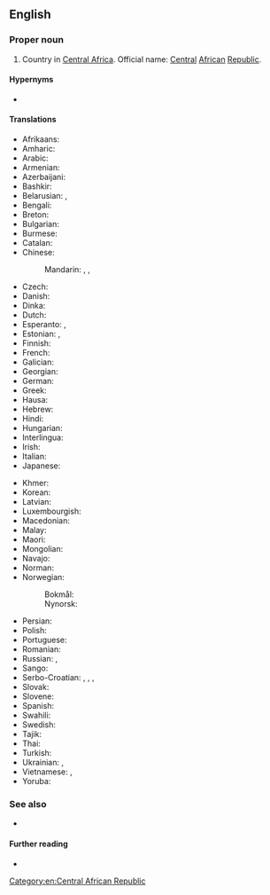 ==English==

===Proper noun===
{{en-proper noun|head=[[central|Central]] [[African]] [[republic|Republic]]}}

# Country in [[Central Africa]]. Official name: [[central|Central]] [[African]] [[republic|Republic]].

====Hypernyms====
* {{l|en|Subsahara}}

====Translations====
{{trans-top|country in Central Africa}}
* Afrikaans: {{t|af|Sentraal-Afrikaanse Republiek}}
* Amharic: {{t|am|የመካከለኛው አፍሪካ ሪፐብሊክ}}
* Arabic: {{t|ar|جُمْهُورِيَّة أَفْرِيقِيَا اَلْوُسْطَى|f|tr=jumhūriyyat ʾafrīqiyā l-wusṭā}}
* Armenian: {{t|hy|Կենտրոնաֆրիկյան Հանրապետություն}}
* Azerbaijani: {{t+|az|Mərkəzi Afrika Respublikası}}
* Bashkir: {{t|ba|Үҙәк Африка Республикаһы|sc=Cyrl}}
* Belarusian: {{t|be|Цэнтра́льна-Афрыка́нская Рэспу́бліка|f}}, {{t|be|ЦАР|f}}
* Bengali: {{t|bn|মধ্য আফ্রিকান প্রজাতন্ত্র}}
* Breton: {{t|br|Republik Kreizafrikan}}
* Bulgarian: {{t|bg|Централноафрика́нска репу́блика|f}}
* Burmese: {{t|my|ဗဟိုအာဖရိကသမ္မတ}}
* Catalan: {{t+|ca|República Centreafricana|f}}
* Chinese:
*: Mandarin: {{t+|cmn|中非共和國|sc=Hani}}, {{t+|cmn|中非共和国|tr=Zhōngfēi Gònghéguó|sc=Hani}}, {{t+|cmn|中非|tr=Zhōngfēi}}
* Czech: {{t+|cs|Středoafrická republika|f}}
* Danish: {{t|da|Centralafrikanske Republik}}
* Dinka: {{t|din|Paankɔc Ciɛl de Apirïka}}
* Dutch: {{t+|nl|Centraal-Afrikaanse Republiek}}
* Esperanto: {{t|eo|Centr-Afrika Respubliko}}, {{t|eo|Centrafriko}}
* Estonian: {{t|et|[[Kesk-Aafrika]] [[vabariik|Vabariik]]}}, {{t|et|KAV}}
* Finnish: {{t+|fi|Keski-Afrikan tasavalta}}
* French: {{t+|fr|République centrafricaine}}
* Galician: {{t+|gl|República Centroafricana|f}}
* Georgian: {{t|ka|ცენტრალური აფრიკის რესპუბლიკა|sc=Geor}}
* German: {{t+|de|Zentralafrikanische Republik}}
* Greek: {{t+|el|Κεντροαφρικανική Δημοκρατία|f}}
* Hausa: {{t|ha|Jamhuriyar Afirka ta Tsakiya}}
* Hebrew: {{t|he|הרפובליקה המרכז־אפריקנית|f|tr=ha-republika ha-merkaz afrikanit}}
* Hindi: {{t+|hi|मध्य अफ़्रीकी गणराज्य|m}}
* Hungarian: {{t+|hu|Közép-afrikai Köztársaság}}
* Interlingua: {{t|ia|Republica Centroafrican}}
* Irish: {{t|ga|Poblacht na hAfraice Láir|f}}
* Italian: {{t+|it|Repubblica Centrafricana}}
* Japanese: {{t|ja|中央アフリカ共和国|tr=ちゅうおうアフリカきょうわこく, Chūō Afurika kyōwakoku}}
{{trans-mid}}
* Khmer:  {{t+|km|សាធារណរដ្ឋអាហ្វ្រិកកណ្ដាល}}
* Korean: {{t|ko|^중앙아프리카 공화국}}
* Latvian: {{t|lv|Centrālāfrikas Republika|f}}
* Luxembourgish: {{t|lb|Zentralafrikanesch Republik}}
* Macedonian: {{t|mk|Централноафри́канска Репу́блика|f}}
* Malay: {{t|ms|Republik Afrika Tengah}}
* Maori: {{t|mi|Te Puku o Āwherika}}
* Mongolian: {{t|mn|Төв Африкийн Бүгд Найрамдах Улс}}
* Navajo: {{t|nv|Naakaii Łizhinii Bikéyah Beʼałnííʼ}}
* Norman: {{t|nrf|Républyique Centrafritchaine|f}}
* Norwegian:
*: Bokmål: {{t+|nb|Den sentralafrikanske republikk}}
*: Nynorsk: {{t+|nn|Den sentralafrikanske republikken}}
* Persian: {{t|fa|جمهوری آفریقای مرکزی|tr=jomhuri-ye âfriqâyi-ye markazi}}
* Polish: {{t+|pl|Republika Środkowoafrykańska}}
* Portuguese: {{t+|pt|República Centro-Africana}}
* Romanian: {{t+|ro|Republica Centrafricană}}
* Russian: {{t|ru|Центра́льно-Африка́нская Респу́блика|f}}, {{t+|ru|ЦАР|f}}
* Sango: {{t|sg|Ködörösêse tî Bêafrîka}}
* Serbo-Croatian: {{t|sh|Средњоафричка Република|f|sc=Cyrl}}, {{t+|sh|Srednjoafrička Republika|f}}, {{t|sh|Централноафричка Република|f|sc=Cyrl}}, {{t|sh|Centralnoafrička Republika|f}}
* Slovak: {{t|sk|Stredoafrická republika|f}}
* Slovene: {{t|sl|Srednjeafriška republika|f}}
* Spanish: {{t+|es|República Centroafricana}}
* Swahili: {{t|sw|Jamhuri ya Afrika ya Kati}}
* Swedish: {{t+|sv|Centralafrikanska republiken}}
* Tajik: {{t+|tg|Ҷумҳурии Африқои Марказӣ|sc=Cyrl}}
* Thai: {{t+|th|สาธารณรัฐแอฟริกากลาง}}
* Turkish: {{t+|tr|Orta Afrika Cumhuriyeti}}
* Ukrainian: {{t|uk|Центра́льно-Африка́нська Респу́бліка|f}}, {{t|uk|ЦАР|f}}
* Vietnamese: {{t|vi|Cộng hoà Trung Phi}}, {{t|vi|Trung Phi}}
* Yoruba: {{t|yo|Àrin gùngun Áfíríkà}}
{{trans-bottom}}

===See also===
* {{l|en|Appendix:Countries of the world|Countries of the world}}

====Further reading====
* {{pedialite}}

[[Category:en:Central African Republic]]